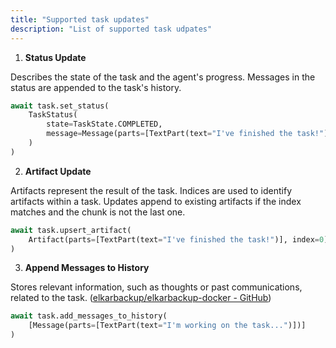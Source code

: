```yaml
---
title: "Supported task updates"
description: "List of supported task udpates"
---
```



1. **Status Update**

Describes the state of the task and the agent's progress. Messages in the status are appended to the task's history.

```python
await task.set_status(
    TaskStatus(
        state=TaskState.COMPLETED,
        message=Message(parts=[TextPart(text="I've finished the task!")])
    )
)
```

2. **Artifact Update**

Artifacts represent the result of the task. Indices are used to identify artifacts within a task. Updates append to existing artifacts if the index matches and the chunk is not the last one.

```python
await task.upsert_artifact(
    Artifact(parts=[TextPart(text="I've finished the task!")], index=0)
)
```

3. **Append Messages to History**

Stores relevant information, such as thoughts or past communications, related to the task. ([<u>elkarbackup/elkarbackup-docker - GitHub</u>](https://github.com/elkarbackup/elkarbackup-docker?utm_source=chatgpt.com))

```python
await task.add_messages_to_history(
    [Message(parts=[TextPart(text="I'm working on the task...")])]
)
```
